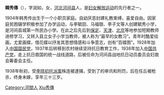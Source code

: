 {{unreferenced|time=2010-08-14T09:04:22+00:00}}
'''韓秀傳'''（{{bd|1904年||1938年||catIndex=Han韓秀傳}}），字润如，女，[[河北|河北]][[河间县|河间县]]人，是[[妇女解放运动|妇女解放运动]]的先行者之一。

1904年韩秀传出生于一个小职员家庭。自幼厌恶封建礼教束缚，喜爱自由。因家庭贫困辍学积极参加了办学运动，与李毓田、马福银、李子文等人创建毓秀小学，是河间县城第一所民办小学。在此之后先后到[[保定|保定]]、[[天津|天津]]、[[北京|北京]]等地参加短期教师进修学习，又转入县立女子小学当教师，被人称为“最早的女教习”。青年时酷爱绘画，尤爱画蝶，借花蝶以抒发其思想情感和斗争意志，创有“百蝶图”。1928年加入[[中国国民党|中国国民党]]，1937年后转移到农村继续坚持抗日教育工作，1938年加入[[中国共产党|中国共产党]]，走上抗日救国的统一战线道路，后被任命为河间县战地抗日动员委员会妇救会筹委会主任。

1938年秋初，受[[李晓初托派案|李晓初托派案]]株连被逮捕，受到了的审讯和刑罚，后在任丘被枪杀，终身未嫁，享年三十三岁。

{{DEFAULTSORT:Han韓秀傳}}
[[Category:河間人|Category:河間人]]
[[Category:韓姓|Xiu秀傳]]